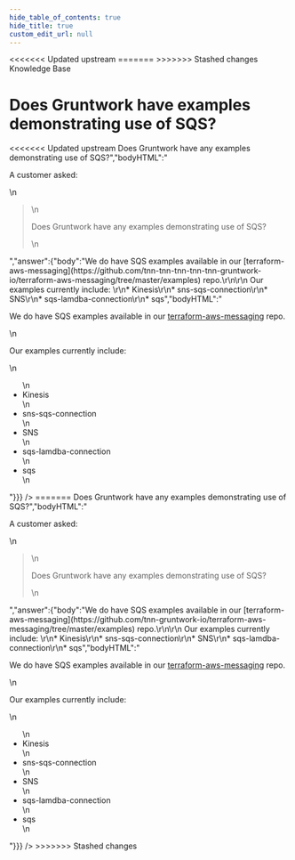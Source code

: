 ```yaml
---
hide_table_of_contents: true
hide_title: true
custom_edit_url: null
---
```



<head>
<<<<<<< Updated upstream
  <link rel="canonical" href="https://github.com/tnn-tnn-tnn-tnn-tnn-gruntwork-io/knowledge-base/discussions/305" />
=======
  <link rel="canonical" href="https://github.com/tnn-gruntwork-io/knowledge-base/discussions/305" />
>>>>>>> Stashed changes
</head>

<CenterLayout>
<span className="searchCategory">Knowledge Base</span>
<h1>Does Gruntwork have examples demonstrating use of SQS?</h1>
<<<<<<< Updated upstream
<GitHub discussion={{"id":"D_kwDOF8slf84APEZ2","number":305,"author":{"login":"zackproser"},"title":"Does Gruntwork have examples demonstrating use of SQS?","body":"A customer asked: \r\n> Does Gruntwork have any examples demonstrating use of SQS?","bodyHTML":"<p dir=\"auto\">A customer asked:</p>\n<blockquote>\n<p dir=\"auto\">Does Gruntwork have any examples demonstrating use of SQS?</p>\n</blockquote>","answer":{"body":"We do have SQS examples available in our [terraform-aws-messaging](https://github.com/tnn-tnn-tnn-tnn-tnn-gruntwork-io/terraform-aws-messaging/tree/master/examples) repo.\r\n\r\n Our examples currently include: \r\n* Kinesis\r\n* sns-sqs-connection\r\n* SNS\r\n* sqs-lamdba-connection\r\n* sqs","bodyHTML":"<p dir=\"auto\">We do have SQS examples available in our <a href=\"https://github.com/tnn-tnn-tnn-tnn-tnn-gruntwork-io/terraform-aws-messaging/tree/master/examples\">terraform-aws-messaging</a> repo.</p>\n<p dir=\"auto\">Our examples currently include:</p>\n<ul dir=\"auto\">\n<li>Kinesis</li>\n<li>sns-sqs-connection</li>\n<li>SNS</li>\n<li>sqs-lamdba-connection</li>\n<li>sqs</li>\n</ul>"}}} />
=======
<GitHub discussion={{"id":"D_kwDOF8slf84APEZ2","number":305,"author":{"login":"zackproser"},"title":"Does Gruntwork have examples demonstrating use of SQS?","body":"A customer asked: \r\n> Does Gruntwork have any examples demonstrating use of SQS?","bodyHTML":"<p dir=\"auto\">A customer asked:</p>\n<blockquote>\n<p dir=\"auto\">Does Gruntwork have any examples demonstrating use of SQS?</p>\n</blockquote>","answer":{"body":"We do have SQS examples available in our [terraform-aws-messaging](https://github.com/tnn-gruntwork-io/terraform-aws-messaging/tree/master/examples) repo.\r\n\r\n Our examples currently include: \r\n* Kinesis\r\n* sns-sqs-connection\r\n* SNS\r\n* sqs-lamdba-connection\r\n* sqs","bodyHTML":"<p dir=\"auto\">We do have SQS examples available in our <a href=\"https://github.com/tnn-gruntwork-io/terraform-aws-messaging/tree/master/examples\">terraform-aws-messaging</a> repo.</p>\n<p dir=\"auto\">Our examples currently include:</p>\n<ul dir=\"auto\">\n<li>Kinesis</li>\n<li>sns-sqs-connection</li>\n<li>SNS</li>\n<li>sqs-lamdba-connection</li>\n<li>sqs</li>\n</ul>"}}} />
>>>>>>> Stashed changes

</CenterLayout>
  

<!-- ##DOCS-SOURCER-START
{
  "sourcePlugin": "github-discussions",
  "hash": "f311f45ee4cbe804dc88d9ec2866198b"
}
##DOCS-SOURCER-END -->
